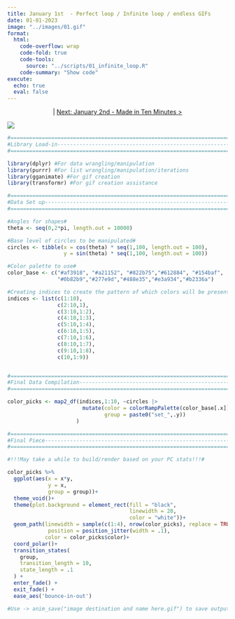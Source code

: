 ```yaml
---
title: January 1st  - Perfect loop / Infinite loop / endless GIFs
date: 01-01-2023
image: "../images/01.gif"
format:
  html:
    code-overflow: wrap
    code-fold: true
    code-tools:
      source: "../scripts/01_infinite_loop.R"
    code-summary: "Show code"
execute:
  echo: true
  eval: false
---
```


<center>\| [Next: January 2nd - Made in Ten Minutes \>](day_02.qmd)</center>

[![](/images/01.gif){fig-alt="A gif of an abstract hear-shaped mass with wings protuding from the bottom and wrapping around to the top. The image appears as if it's beating like a heart with rainbow colored changes at each pulse." fig-align="center"}](../images/01.gif)

```r
#=============================================================================#
#Library Load-in---------------------------------------------------------------
#=============================================================================#

library(dplyr) #For data wrangling/manipulation
library(purrr) #For list wrangling/manipulation/iterations
library(gganimate) #For gif creation
library(transformr) #For gif creation assistance

#=============================================================================#
#Data Set up-------------------------------------------------------------------
#=============================================================================#

#Angles for shapes#
theta <- seq(0,2*pi, length.out = 10000)

#Base level of circles to be manipulated#
circles <- tibble(x = cos(theta) * seq(1,100, length.out = 100),
                  y = sin(theta) * seq(1,100, length.out = 100))

#Color palette to use#
color_base <- c("#af3918", "#a21152", "#822b75","#612884", "#154baf",
                "#0b82b9","#277e9d","#488e35","#e3a934","#b2336a")

#Creating indices to create the pattern of which colors will be presented in a loop#            
indices <- list(c(1:10),
                c(2:10,1),
                c(3:10,1:2),
                c(4:10,1:3),
                c(5:10,1:4),
                c(6:10,1:5),
                c(7:10,1:6),
                c(8:10,1:7),
                c(9:10,1:8),
                c(10,1:9))


#=============================================================================#
#Final Data Compilation--------------------------------------------------------
#=============================================================================#

color_picks <- map2_df(indices,1:10, ~circles |>
                        mutate(color = colorRampPalette(color_base[.x])(nrow(circles)),
                               group = paste0("set_",.y))
                      )

#=============================================================================#
#Final Piece-------------------------------------------------------------------
#=============================================================================#

#!!!May take a while to build/render based on your PC stats!!!#

color_picks %>%
  ggplot(aes(x = x*y,
             y = x, 
             group = group))+
  theme_void()+
  theme(plot.background = element_rect(fill = "black", 
                                       linewidth = 20, 
                                       color = "white"))+
  geom_path(linewidth = sample(c(1:4), nrow(color_picks), replace = TRUE),
             position = position_jitter(width = .1), 
            color = color_picks$color)+
  coord_polar()+
  transition_states(
    group,
    transition_length = 10,
    state_length = .1
  ) +
  enter_fade() + 
  exit_fade() +
  ease_aes('bounce-in-out')

#Use -> anim_save("image destination and name here.gif") to save output locally

```
